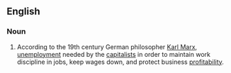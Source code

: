 {{wikipedia|Unemployment types}}
==English==

===Noun===
{{en-noun|sg=[[Marxian]] [[unemployment]]|-}}

# {{economics}} According to the 19th century German philosopher [[w:Karl Marx|Karl Marx]], [[unemployment]] needed by the [[capitalist|capitalists]] in order to maintain work discipline in jobs, keep wages down, and protect business [[profitability]].